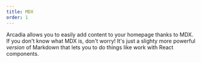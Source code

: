 ```yaml
---
title: MDX
order: 1
---
```


Arcadia allows you to easily add content to your homepage thanks to MDX. If you don't know what MDX is, don't worry! It's just a slighty more powerful _version_ of Markdown that lets you to do things like work with React components.

